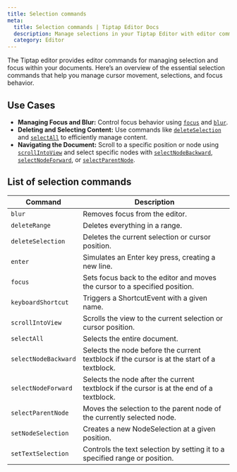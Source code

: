```yaml
---
title: Selection commands
meta:
  title: Selection commands | Tiptap Editor Docs
  description: Manage selections in your Tiptap Editor with editor commands like blur, focus, deleteSelection, etc. More in our docs!
  category: Editor
---
```


The Tiptap editor provides editor commands for managing selection and focus within your documents. Here’s an overview of the essential selection commands that help you manage cursor movement, selections, and focus behavior.

## Use Cases

- **Managing Focus and Blur:** Control focus behavior using [`focus`](/3.x/editor/api/commands/selection/focus) and [`blur`](/3.x/editor/api/commands/selection/blur).
- **Deleting and Selecting Content:** Use commands like [`deleteSelection`](/3.x/editor/api/commands/selection/delete-selection) and [`selectAll`](/3.x/editor/api/commands/selection/select-all) to efficiently manage content.
- **Navigating the Document:** Scroll to a specific position or node using [`scrollIntoView`](/3.x/editor/api/commands/selection/scroll-into-view) and select specific nodes with [`selectNodeBackward`](/3.x/editor/api/commands/selection/select-node-backward), [`selectNodeForward`](/3.x/editor/api/commands/selection/select-node-forward), or [`selectParentNode`](/3.x/editor/api/commands/selection/select-parent-node).

## List of selection commands

| Command              | Description                                                                                 |
| -------------------- | ------------------------------------------------------------------------------------------- |
| `blur`               | Removes focus from the editor.                                                              |
| `deleteRange`        | Deletes everything in a range.                                                              |
| `deleteSelection`    | Deletes the current selection or cursor position.                                           |
| `enter`              | Simulates an Enter key press, creating a new line.                                          |
| `focus`              | Sets focus back to the editor and moves the cursor to a specified position.                 |
| `keyboardShortcut`   | Triggers a ShortcutEvent with a given name.                                                 |
| `scrollIntoView`     | Scrolls the view to the current selection or cursor position.                               |
| `selectAll`          | Selects the entire document.                                                                |
| `selectNodeBackward` | Selects the node before the current textblock if the cursor is at the start of a textblock. |
| `selectNodeForward`  | Selects the node after the current textblock if the cursor is at the end of a textblock.    |
| `selectParentNode`   | Moves the selection to the parent node of the currently selected node.                      |
| `setNodeSelection`   | Creates a new NodeSelection at a given position.                                            |
| `setTextSelection`   | Controls the text selection by setting it to a specified range or position.                 |
